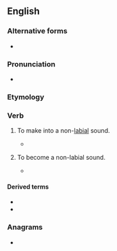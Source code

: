 ==English==

===Alternative forms===
* {{l|en|delabialise}}

===Pronunciation===
* {{a|UK}} {{IPA|/diːˈleɪbɪəlaɪz/|lang=en}}

===Etymology===
{{prefix|en|de|labialize}}

===Verb===
{{en-verb|delabializ}}

# {{lb|en|transitive|phonetics|phonology}} To make into a non-[[labial]] sound.
#* {{quote-text|year=1884|author=''' {{w|Henry Sweet}}|title=First Middle English Primer|page=5|passage=the resulting labial vowels were soon '''delabialized''' into ''e'' and ''ē''.}}
# {{lb|en|intransitive|phonetics|phonology}} To become a non-labial sound.
#* {{quote-text|year=1981|author=''' Charles Stephen Bird|title=The Dialects of Mandekan|page=170|passage=/gw/ may '''delabialize''' to /g/.}}

====Derived terms====
* {{l|en|delabialization}}
* {{l|en|delabialized}}

===Anagrams===
* {{anagrams|en|idealizable}}